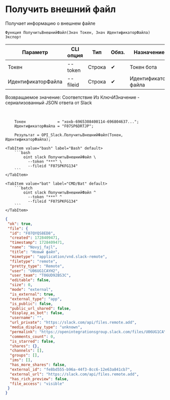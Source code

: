 ﻿---
sidebar_position: 2
---


# Получить внешний файл
 Получает информацию о внешнем файле



`Функция ПолучитьВнешнийФайл(Знач Токен, Знач ИдентификаторФайла) Экспорт`

  | Параметр | CLI опция | Тип | Обяз. | Назначение |
  |-|-|-|-|-|
  | Токен | --token | Строка | &#x2714; | Токен бота |
  | ИдентификаторФайла | --fileid | Строка | &#x2714; | Идентификатор файла |

  
  Возвращаемое значение:   Соответствие Из КлючИЗначение - сериализованный JSON ответа от Slack

<br/>




```bsl title="Пример использования для 1С:Предприятие/OneScript"
    Токен              = "xoxb-6965308400114-696804637...";
    ИдентификаторФайла = "F07SP6DRTJP";

    Результат = OPI_Slack.ПолучитьВнешнийФайл(Токен, ИдентификаторФайла);
```
    

 <Tabs>
  
    <TabItem value="bash" label="Bash" default>
        ```bash
            oint slack ПолучитьВнешнийФайл \
              --token "***" \
              --fileid "F07SPKFG134"
        ```
    </TabItem>
  
    <TabItem value="bat" label="CMD/Bat" default>
        ```batch
            oint slack ПолучитьВнешнийФайл ^
              --token "***" ^
              --fileid "F07SPKFG134"
        ```
    </TabItem>
</Tabs>


```json title="Результат"
{
 "ok": true,
 "file": {
  "id": "F07QYQS8ED8",
  "created": 1728409471,
  "timestamp": 1728409471,
  "name": "Novyj_fajl",
  "title": "Новый файл",
  "mimetype": "application/vnd.slack-remote",
  "filetype": "remote",
  "pretty_type": "Remote",
  "user": "U06UG1CAYH2",
  "user_team": "T06UD92BS3C",
  "editable": false,
  "size": 0,
  "mode": "external",
  "is_external": true,
  "external_type": "app",
  "is_public": false,
  "public_url_shared": false,
  "display_as_bot": false,
  "username": "",
  "url_private": "https://slack.com/api/files.remote.add",
  "media_display_type": "unknown",
  "permalink": "https://openintegrationsgroup.slack.com/files/U06UG1CAYH2/F07QYQS8ED8/novyj_fajl",
  "comments_count": 0,
  "is_starred": false,
  "shares": {},
  "channels": [],
  "groups": [],
  "ims": [],
  "has_more_shares": false,
  "external_id": "fe8bd555-b96a-44f3-8cc6-12e63a841cb7",
  "external_url": "https://slack.com/api/files.remote.add",
  "has_rich_preview": false,
  "file_access": "visible"
 }
}
```
